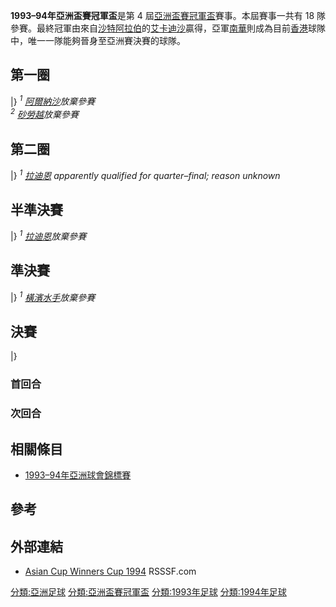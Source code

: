 {{Infobox 國際足球賽事賽季
| tourney_name          = 亞洲盃賽冠軍盃
| year                  = 1993–94
| other_titles          = 1993–94 Asian Cup Winners' Cup
| image                 = 
| size                  = 
| caption               = 
| edition               = 4
| defending_champ_other = 
| dates                 = 1993年–1994年4月19日
| num_teams             = 18 隊
| associations          = 18
| champion_other        = {{flagicon|KSA}} [[艾卡迪沙足球會|艾卡迪沙]]
| count                 = 1
| second_other          = {{flagicon|HKG|colonial}} [[南華足球隊|南華]]
| matches               = 25
| goals                 = 81
| attendance            = 
| top_scorer            = 
| player                = 
| prevseason            = [[1992–93年亞洲盃賽冠軍盃|1992–93]]
| nextseason            = [[1994–95年亞洲盃賽冠軍盃|1994–95]]
}}
'''1993–94年亞洲盃賽冠軍盃'''是第 4 屆[[亞洲盃賽冠軍盃|亞洲盃賽冠軍盃]]賽事。本屆賽事一共有 18 隊參賽。最終冠軍由來自[[沙特阿拉伯足球協會|沙特阿拉伯]]的[[艾卡迪沙足球會|艾卡迪沙]]贏得，亞軍[[南華足球隊|南華]]則成為目前[[香港足球總會|香港]]球隊中，唯一一隊能夠晉身至亞洲賽決賽的球隊。

== 第一圈 ==
{{TwoLegStart}}
{{TwoLegResult|[[巴林艾禾達體育會|艾禾達]]|BHR|2–4|'''[[艾卡迪沙足球會|艾卡迪沙]]|KSA|1–0|1–4|var1=1972}}
{{TwoLegResult|'''[[新拉迪安特體育俱樂部|拉迪恩]]'''|MDV|5–0|[[巴基斯坦青年聯賽會|青年聯賽會]]|PAK|3–0|2–0}}
{{TwoLegResult|'''[[柏斯波利斯足球俱樂部|柏斯波利斯]]'''|IRN|2–2{{agr}}|[[艾沙米亞體育會|沙米亞]]|KUW|0–1|2–1}}
{{TwoLegResult|'''[[多哈艾阿拉比體育俱樂部|多哈艾阿拉比]]'''|QAT|(w/o) <sup>1</sup>|[[阿爾納沙體育會|阿爾納沙]]|UAE||}}
{{TwoLegResult|'''[[橫濱水手|橫濱水手]]'''|JPN|6–0|[[菲律賓空軍足球會|菲律賓空軍]]|PHI|5–0|1–0|var2=1986}}
{{TwoLegResult|'''[[胡志明市足球會|西頁港]]'''|VIE|(w/o) <sup>2</sup>|[[砂勞越足球協會|砂勞越]]|MAS||}}
{{TwoLegResult|'''[[東孟加拉足球俱樂部|東賓高]]'''|IND|6–4|[[祖拉體育俱樂部|艾祖拉]]|IRQ|6–2|0–2|var2=1991}}
{{TwoLegResult|'''[[南華足球隊|南華]]'''|HKG|2–1|[[大連實德足球俱樂部|大連]]|CHN|2–0|0–1|var1=colonial}}
{{TwoLegResult|'''[[莫咸默登體育會|莫咸默登]]'''|BAN|輪空||||}}
{{TwoLegResult|'''[[塞曼巴東足球會|塞曼巴東]]'''|IDN|輪空||||}}
|}
''<sup>1</sup> [[阿爾納沙體育會|阿爾納沙]]放棄參賽'' <br>
''<sup>2</sup> [[砂勞越足球協會|砂勞越]]放棄參賽''

== 第二圈 ==
{{TwoLegStart}}
{{TwoLegResult|[[莫咸默登體育會|莫咸默登]]|BAN|N/P<sup>1</sup>|'''[[新拉迪安特體育俱樂部|拉迪恩]]'''|MDV|8–0|}}
{{TwoLegResult|'''[[塞曼巴東足球會|塞曼巴東]]'''|IDN|2–1|[[胡志明市足球會|西頁港]]|VIE|1–0|1–1}}
{{TwoLegResult|[[東孟加拉足球俱樂部|東賓高]]'''|IND|1–5|'''[[南華足球隊|南華]]'''|HKG|0–1|1–4|var2=colonial}}
{{TwoLegResult|'''[[艾卡迪沙足球會|艾卡迪沙]]|KSA|輪空||||}}
{{TwoLegResult|'''[[柏斯波利斯足球俱樂部|柏斯波利斯]]'''|IRN|輪空||||}}
{{TwoLegResult|'''[[多哈艾阿拉比體育俱樂部|多哈艾阿拉比]]'''|QAT|輪空||||}}
{{TwoLegResult|'''[[橫濱水手|橫濱水手]]'''|JPN|輪空||||}}
|}
''<sup>1</sup> [[新拉迪安特體育俱樂部|拉迪恩]] apparently qualified for quarter–final; reason unknown''

== 半準決賽 ==
{{TwoLegStart}}
{{TwoLegResult|'''[[艾卡迪沙足球會|艾卡迪沙]]'''|KSA|(w/o) <sup>1</sup>|[[新拉迪安特體育俱樂部|拉迪恩]]|MDV||}}
{{TwoLegResult|[[柏斯波利斯足球俱樂部|柏斯波利斯]]|IRN|2–3|'''[[多哈艾阿拉比體育俱樂部|多哈艾阿拉比]]'''|QAT|1–1|1–2}}
{{TwoLegResult|[[塞曼巴東足球會|塞曼巴東]]|IDN|2–12|'''[[橫濱水手|橫濱水手]]'''|JPN|2–1|0–11}}
{{TwoLegResult|'''[[南華足球隊|南華]]'''|HKG|輪空|||||var1=colonial}}
|}
''<sup>1</sup> [[新拉迪安特體育俱樂部|拉迪恩]]放棄參賽''

== 準決賽 ==
{{TwoLegStart}}
{{TwoLegResult|[[多哈艾阿拉比體育俱樂部|多哈艾阿拉比]]|QAT|1–2|'''[[艾卡迪沙足球會|艾卡迪沙]]'''|KSA|1–1|0–1}}
{{TwoLegResult|'''[[南華足球隊|南華]]'''|HKG|(w/o) <sup>1</sup>|[[橫濱水手|橫濱水手]]|JPN|||var1=colonial}}
|}
''<sup>1</sup> [[橫濱水手|橫濱水手]]放棄參賽''

== 決賽 ==
{{TwoLegStart}}
{{TwoLegResult|[[南華足球隊|南華]]|HKG|2–6|var1=colonial|'''[[艾卡迪沙足球會|艾卡迪沙]]'''|KSA|2–4|0–2}}
|}

=== 首回合 ===
{{footballbox
|date = 1994年3月19日
|team1 = [[南華足球隊|南華]] {{flagicon|HKG|colonial}}  
|score = 2 – 4
|team2 = {{flagicon|KSA}} [[艾卡迪沙足球會|艾卡迪沙]]
|goals1 = 
|goals2 = 
|stadium = 
}}

=== 次回合 ===
{{footballbox
|date = 1994年4月19日
|team1 = [[艾卡迪沙足球會|艾卡迪沙]] {{flagicon|KSA}} 
|score = 2 – 0
|team2 = {{flagicon|HKG|colonial}} [[南華足球隊|南華]] 
|goals1 = 
|goals2 = 
|stadium = 
}}

== 相關條目 ==
*[[1993–94年亞洲球會錦標賽|1993–94年亞洲球會錦標賽]]

== 參考 ==
{{reflist|2}}

== 外部連結 ==
*[http://www.rsssf.com/tablesa/ascup94.html#cwc Asian Cup Winners Cup 1994]{{Wayback|url=http://www.rsssf.com/tablesa/ascup94.html#cwc |date=20200530201112 }} RSSSF.com{{en}}

{{亞洲盃賽冠軍盃}}

[[分類:亞洲足球|分類:亞洲足球]]
[[分類:亞洲盃賽冠軍盃|分類:亞洲盃賽冠軍盃]]
[[分類:1993年足球|分類:1993年足球]]
[[分類:1994年足球|分類:1994年足球]]